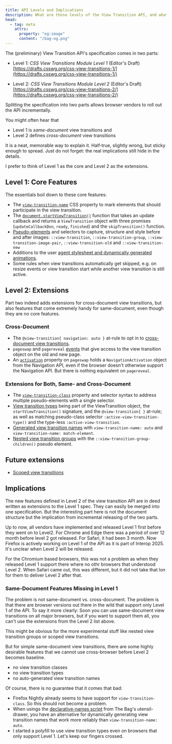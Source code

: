 ```yaml
---
title: API Levels and Implications
description: What are those levels of the View Transition API, and what does that mean for me as a dev? 
head:
  - tag: meta
    attrs:
      property: "og:image"
      content: "/bag-og.png"
---
```

The (preliminary) View Transition API's specification comes in two parts: 


* Level 1: *CSS View Transitions Module Level 1* (Editor's Draft) [https://drafts.csswg.org/css-view-transitions-1/](https://drafts.csswg.org/css-view-transitions-1/)

* Level 2: *CSS View Transitions Module Level 2* (Editor's Draft) [https://drafts.csswg.org/css-view-transitions-2/](https://drafts.csswg.org/css-view-transitions-2/)

Splitting the specification into two parts allows browser vendors to roll out the API incrementally.

You might often hear that 
* Level 1 is _same-document_ view transitions and 
* Level 2 defines _cross-document_ view transitions

It is a neat, memorable way to explain it.  Half‑true, slightly wrong, but sticky enough to spread. Just do not forget: the real implications still hide in the details.

I prefer to think of Level 1 as the core and Level 2 as the extensions.

## Level 1: Core Features

The essentials boil down to these core features:
* The [`view-transition-name`](/basics/pseudos/#view-transition-names) CSS property to mark elements that should participate in the view transition. 
* The [`document.startViewTransition()`](/basics/javascript/#startviewtransition) function that takes an update callback and returns a `ViewTransition` object with three promises (`updateCallbackDon`, `ready`, `finished`) and the `skipTransition()` function.  
* [Pseudo-elements](/basics/pseudos/#types-of-pseudo-elements) and selectors to capture, structure and style before and after images: `::view-transition`, `::view-transition-group`,  `::view-transition-image-pair`,  `::view-transition-old` and  `::view-transition-new` 
* Additions to the user [agent stylesheet and dynamically generated animations](/basics/styling/#the-user-agent-stylesheet).
* Some rules when view transitions automatically get skipped, e.g. on resize events or view transition start while another view transition is still active. 

## Level 2: Extensions
Part two indeed adds extensions for cross-document view transitions, but also features that come extremely handy for same-document, even though they are no core features.

### Cross-Document
* The `@view-transition{ navigation: auto }` at-rule to opt in to [cross-document view transitions](/basics/javascript/#cross-document-view-transitions). 
* `pageswap` and `pagereveal` [events](/basics/javascript/#pageswap-and-pagereveal-events) that give access to the view transition object on the old and new page.
* An [`activation`](/basics/javascript/#activation-object) property on `pageswap` holds a `NavigationActivation` object from the Navigation API, even if the browser doesn't otherwise support the Navigation API. But there is nothing equivalent on `pagereveal`.

### Extensions for Both, Same- and Cross-Document 
* The [`view-transition-class`](/basics/styling/#with-classes) property and selector syntax to address multiple pseudo-elements with a single selector.
* [View transition types](/basics/styling/#with-types) being part of the ViewTransition object, the `startViewTransition()` signature, and the `@view-transition{ }` at-rule; as well as matching pseudo-class selector `:active-view-transition-type()` and the type-less  `:active-view-transition`.
* [Generated view transition names](/basics/pseudos/#auto-generated-names-auto-and-match-element) with `view-transition-name: auto` and `view-transition-name: match-element`.
* [Nested view transition groups](/basics/pseudos/#nested-view-transition-groups) with the `::view-transition-group-children()` pseudo element.

## Future extensions

* [Scoped view transitions](/basics/javascript/#scoped-view-transitions)



## Implications

The new features defined in Level 2 of the view transition API are in deed written as extensions to the Level 1 spec. They can easily be merged into one specification. But the interesting part here is not the document structure but the implication from incremental releasing of the two parts.

Up to now, all vendors have implemented and released Level 1 first before they went on to Level2. For Chrome and Edge there was a period of over 12 month before level 2 got released. For Safari, it had been 3 month. Now Firefox is actively working on Level 1 of the API as it is part of Interop 2025. It's unclear when Level 2 will be released.

For the Chromium based browsers, this was not a problem as when they released Level 1 support there where no othr browsers that understood Level 2. When Safari came out, this was different, but it did not take that lon for them to deliver Level 2 after that.

### Same-Document Features Missing in Level 1
The problem is not same-document vs. cross-document. The problem is that there are browser versions out there in the wild that support only Level 1 of the API. To say it more clearly: Soon you can use same-document view transitions on all major browsers, but if you want to support them all, you can't use the extensions from the Level 2 list above. 

This might be obvious for the more experimental stuff like nested view transition groups or scoped view transitions.

But for simple same-document view transitions, there are some highly desirable features that we cannot use cross-browser before Level 2 becomes baseline.
- no view transition classes
- no view transition types
- no auto-generated view transition names

Of course, there is no guarantee that it comes that bad:
* Firefox Nightly already seems to have support for `view-transition-class`. So this should not become a problem.
* When usings the [declarative-names script](/tools/utensil-drawer/#declarative-names) from The Bag's utensil-drawer, you have an alternative for dynamically generating view transition names that work more reliably than `view-transition-name: auto`.
* I started a polyfill to use view transition types even on browsers that only support Level 1. 
Let's keep our fingers crossed.
